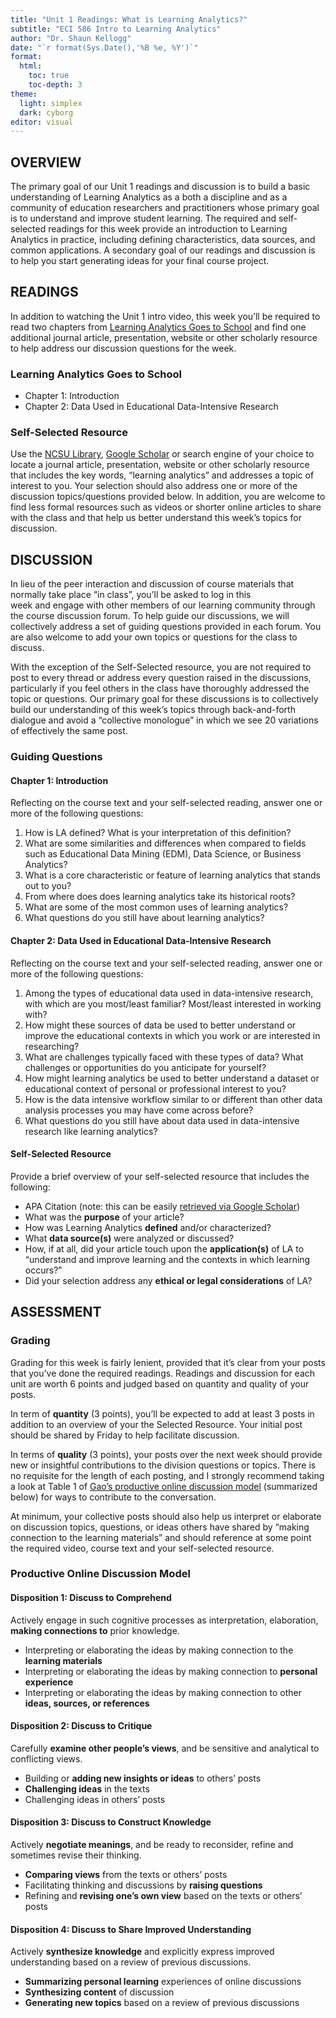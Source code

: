 ```yaml
---
title: "Unit 1 Readings: What is Learning Analytics?"
subtitle: "ECI 586 Intro to Learning Analytics"
author: "Dr. Shaun Kellogg"
date: "`r format(Sys.Date(),'%B %e, %Y')`"
format:
  html:
    toc: true
    toc-depth: 3
theme:
  light: simplex
  dark: cyborg
editor: visual
---
```


## OVERVIEW

The primary goal of our Unit 1 readings and discussion is to build a basic understanding of Learning Analytics as a both a discipline and as a community of education researchers and practitioners whose primary goal is to understand and improve student learning. The required and self-selected readings for this week provide an introduction to Learning Analytics in practice, including defining characteristics, data sources, and common applications. A secondary goal of our readings and discussion is to help you start generating ideas for your final course project.

## READINGS

In addition to watching the Unit 1 intro video, this week you'll be required to read two chapters from [Learning Analytics Goes to School](https://catalog.lib.ncsu.edu/catalog/NCSU4862134) and find one additional journal article, presentation, website or other scholarly resource to help address our discussion questions for the week.

### Learning Analytics Goes to School

-   Chapter 1: Introduction
-   Chapter 2: Data Used in Educational Data-Intensive Research

### Self-Selected Resource 

Use the [NCSU Library](https://www.lib.ncsu.edu/#articles), [Google Scholar](https://scholar.google.com/) or search engine of your choice to locate a journal article, presentation, website or other scholarly resource that includes the key words, "learning analytics" and addresses a topic of interest to you. Your selection should also address one or more of the discussion topics/questions provided below. In addition, you are welcome to find less formal resources such as videos or shorter online articles to share with the class and that help us better understand this week's topics for discussion.

## DISCUSSION

In lieu of the peer interaction and discussion of course materials that normally take place "in class", you'll be asked to log in this week and engage with other members of our learning community through the course discussion forum. To help guide our discussions, we will collectively address a set of guiding questions provided in each forum. You are also welcome to add your own topics or questions for the class to discuss.

With the exception of the Self-Selected resource, you are not required to post to every thread or address every question raised in the discussions, particularly if you feel others in the class have thoroughly addressed the topic or questions. Our primary goal for these discussions is to collectively build our understanding of this week's topics through back-and-forth dialogue and avoid a "collective monologue" in which we see 20 variations of effectively the same post.

### Guiding Questions

#### Chapter 1: Introduction

Reflecting on the course text and your self-selected reading, answer one or more of the following questions:

1.  How is LA defined? What is your interpretation of this definition?
2.  What are some similarities and differences when compared to fields such as Educational Data Mining (EDM), Data Science, or Business Analytics?
3.  What is a core characteristic or feature of learning analytics that stands out to you? 
4.  From where does does learning analytics take its historical roots?
5.  What are some of the most common uses of learning analytics?
6.  What questions do you still have about learning analytics?

#### Chapter 2: Data Used in Educational Data-Intensive Research

Reflecting on the course text and your self-selected reading, answer one or more of the following questions:

1.  Among the types of educational data used in data-intensive research, with which are you most/least familiar? Most/least interested in working with?
2.  How might these sources of data be used to better understand or improve the educational contexts in which you work or are interested in researching?
3.  What are challenges typically faced with these types of data? What challenges or opportunities do you anticipate for yourself?
4.  How might learning analytics be used to better understand a dataset or educational context of personal or professional interest to you?
5.  How is the data intensive workflow similar to or different than other data analysis processes you may have come across before?
6.  What questions do you still have about data used in data-intensive research like learning analytics?

#### Self-Selected Resource

Provide a brief overview of your self-selected resource that includes the following:

-   APA Citation (note: this can be easily [retrieved via Google Scholar](https://libanswers.ucmerced.edu/faq/95935))
-   What was the **purpose** of your article?
-   How was Learning Analytics **defined** and/or characterized?
-   What **data source(s)** were analyzed or discussed?
-   How, if at all, did your article touch upon the **application(s)** of LA to "understand and improve learning and the contexts in which learning occurs?"
-   Did your selection address any **ethical or legal considerations** of LA?

## ASSESSMENT

### Grading

Grading for this week is fairly lenient, provided that it's clear from your posts that you've done the required readings. Readings and discussion for each unit are worth 6 points and judged based on quantity and quality of your posts.

In term of **quantity** (3 points), you'll be expected to add at least 3 posts in addition to an overview of your the Selected Resource. Your initial post should be shared by Friday to help facilitate discussion.

In terms of **quality** (3 points), your posts over the next week should provide new or insightful contributions to the division questions or topics. There is no requisite for the length of each posting, and I strongly recommend taking a look at Table 1 of [Gao's productive online discussion model](https://github.com/sbkellogg/eci-586/blob/main/unit-1/lit/Gao-productive-discussion.pdf) (summarized below) for ways to contribute to the conversation.

At minimum, your collective posts should also help us interpret or elaborate on discussion topics, questions, or ideas others have shared by "making connection to the learning materials" and should reference at some point the required video, course text and your self-selected resource.

### Productive Online Discussion Model

#### **Disposition 1: Discuss to Comprehend**

Actively engage in such cognitive processes as interpretation, elaboration, **making connections to** prior knowledge.

-   Interpreting or elaborating the ideas by making connection to the **learning materials**
-   Interpreting or elaborating the ideas by making connection to **personal experience**
-   Interpreting or elaborating the ideas by making connection to other **ideas, sources, or references**

#### **Disposition 2: Discuss to Critique**

Carefully **examine other people's views**, and be sensitive and analytical to conflicting views.

-   Building or **adding new insights or ideas** to others' posts
-   **Challenging ideas** in the texts
-   Challenging ideas in others' posts

#### **Disposition 3: Discuss to Construct Knowledge**

Actively **negotiate meanings**, and be ready to reconsider, refine and sometimes revise their thinking.

-   **Comparing views** from the texts or others' posts
-   Facilitating thinking and discussions by **raising questions**
-   Refining and **revising one's own view** based on the texts or others' posts

#### **Disposition 4: Discuss to Share Improved Understanding**

Actively **synthesize knowledge** and explicitly express improved understanding based on a review of previous discussions.

-   **Summarizing personal learning** experiences of online discussions
-   **Synthesizing content** of discussion
-   **Generating new topics** based on a review of previous discussions
